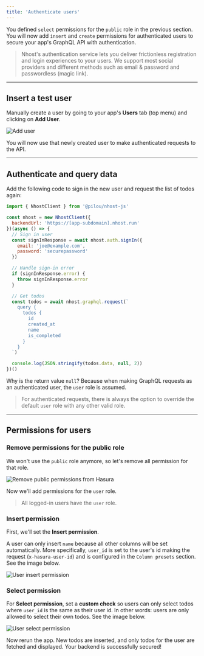 ```yaml
---
title: 'Authenticate users'
---
```


You defined `select` permissions for the `public` role in the previous section. You will now add `insert` and `create` permissions for authenticated users to secure your app's GraphQL API with authentication.

> Nhost's authentication service lets you deliver frictionless registration and login experiences to your users. We support most social providers and different methods such as email & password and passwordless (magic link).

---

## Insert a test user

Manually create a user by going to your app's **Users** tab (top menu) and clicking on **Add User**.

![Add user](/images/quick-start/add-user.gif)

You will now use that newly created user to make authenticated requests to the API.

---

## Authenticate and query data

Add the following code to sign in the new user and request the list of todos again:

```js
import { NhostClient } from '@pilou/nhost-js'

const nhost = new NhostClient({
  backendUrl: 'https://[app-subdomain].nhost.run'
})(async () => {
  // Sign in user
  const signInResponse = await nhost.auth.signIn({
    email: 'joe@example.com',
    password: 'securepassword'
  })

  // Handle sign-in error
  if (signInResponse.error) {
    throw signInResponse.error
  }

  // Get todos
  const todos = await nhost.graphql.request(`
    query {
      todos {
        id
        created_at
        name
        is_completed
      }
    }
  `)

  console.log(JSON.stringify(todos.data, null, 2))
})()
```

Why is the return value `null`? Because when making GraphQL requests as an authenticated user, the `user` role is assumed.

> For authenticated requests, there is always the option to override the default `user` role with any other valid role.

---

## Permissions for users

### Remove permissions for the public role

We won't use the `public` role anymore, so let's remove all permission for that role.

![Remove public permissions from Hasura](/images/quick-start/remove-public-permissions.png)

Now we'll add permissions for the `user` role.

> All logged-in users have the `user` role.

### Insert permission

First, we'll set the **Insert permission**.

A user can only insert `name` because all other columns will be set automatically. More specifically, `user_id` is set to the user's id making the request (`x-hasura-user-id`) and is configured in the `Column presets` section. See the image below.

![User insert permission](/images/quick-start/user-insert-permission.png)

### Select permission

For **Select permission**, set a **custom check** so users can only select todos where `user_id` is the same as their user id. In other words: users are only allowed to select their own todos. See the image below.

![User select permission](/images/quick-start/user-select-permission.png)

Now rerun the app. New todos are inserted, and only todos for the user are fetched and displayed. Your backend is successfully secured!
